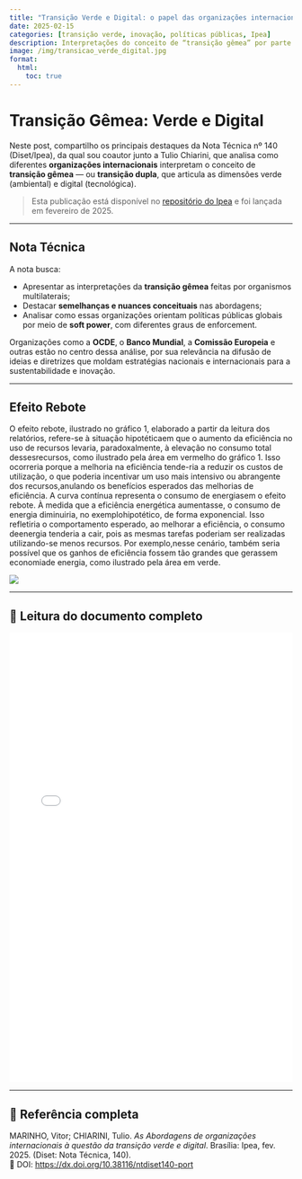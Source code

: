 ```yaml
---
title: "Transição Verde e Digital: o papel das organizações internacionais"
date: 2025-02-15
categories: [transição verde, inovação, políticas públicas, Ipea]
description: Interpretações do conceito de “transição gêmea” por parte de organizações internacionais e suas implicações para o desenvolvimento sustentável e tecnológico.
image: /img/transicao_verde_digital.jpg
format:
  html:
    toc: true
---
```


# Transição Gêmea: Verde e Digital

Neste post, compartilho os principais destaques da Nota Técnica nº 140 (Diset/Ipea), da qual sou coautor junto a Tulio Chiarini, que analisa como diferentes **organizações internacionais** interpretam o conceito de **transição gêmea** — ou **transição dupla**, que articula as dimensões verde (ambiental) e digital (tecnológica).

> Esta publicação está disponível no [repositório do Ipea](https://repositorio.ipea.gov.br/handle/11058/16859) e foi lançada em fevereiro de 2025.

------------------------------------------------------------------------

## Nota Técnica

A nota busca:

-   Apresentar as interpretações da **transição gêmea** feitas por organismos multilaterais;
-   Destacar **semelhanças e nuances conceituais** nas abordagens;
-   Analisar como essas organizações orientam políticas públicas globais por meio de **soft power**, com diferentes graus de enforcement.

Organizações como a **OCDE**, o **Banco Mundial**, a **Comissão Europeia** e outras estão no centro dessa análise, por sua relevância na difusão de ideias e diretrizes que moldam estratégias nacionais e internacionais para a sustentabilidade e inovação.

------------------------------------------------------------------------

##  Efeito Rebote

O efeito rebote, ilustrado no gráfico 1, elaborado a partir da leitura dos relatórios, refere-se à situação hipotéticaem que o aumento da eficiência no uso de recursos levaria, paradoxalmente, à elevação no consumo total dessesrecursos, como ilustrado pela área em vermelho do gráfico 1. Isso ocorreria porque a melhoria na eficiência tende-ria a reduzir os custos de utilização, o que poderia incentivar um uso mais intensivo ou abrangente dos recursos,anulando os benefícios esperados das melhorias de eficiência. A curva contínua representa o consumo de energiasem o efeito rebote. À medida que a eficiência energética aumentasse, o consumo de energia diminuiria, no exemplohipotético, de forma exponencial. Isso refletiria o comportamento esperado, ao melhorar a eficiência, o consumo deenergia tenderia a cair, pois as mesmas tarefas poderiam ser realizadas utilizando-se menos recursos. Por exemplo,nesse cenário, também seria possível que os ganhos de eficiência fossem tão grandes que gerassem economiade energia, como ilustrado pela área em verde.

![](/img/metodologia_nt.png)

------------------------------------------------------------------------

## 📄 Leitura do documento completo

<iframe src="nt_140.pdf" width="100%" height="800px" style="border: none;">

Este navegador não suporta visualização de PDF. <a href="lideranca_negra_ipea2025.pdf">Clique aqui para baixar o arquivo</a>.

</iframe>

------------------------------------------------------------------------

## 📝 Referência completa

MARINHO, Vitor; CHIARINI, Tulio. *As Abordagens de organizações internacionais à questão da transição verde e digital*. Brasília: Ipea, fev. 2025. (Diset: Nota Técnica, 140).\
🔗 DOI: <https://dx.doi.org/10.38116/ntdiset140-port>

